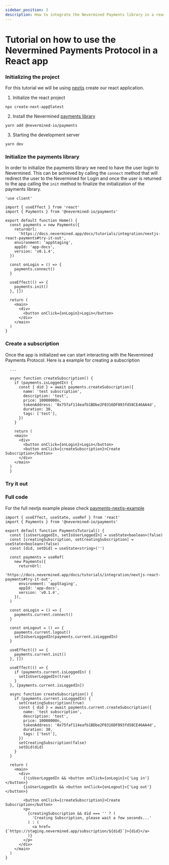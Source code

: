 ```yaml
---
sidebar_position: 3
description: How to integrate the Nevermined Payments library in a react application
---
```



# Tutorial on how to use the Nevermined Payments Protocol in a React app

### Initializing the project

For this tutorial we will be using [nextjs](https://nextjs.org/docs/getting-started/installation)
create our react application.

1. Initialize the react project

```
npx create-next-app@latest
```

2. Install the Nevermined [payments library](https://github.com/nevermined-io/payments)

```
yarn add @nevermined-io/payments
```

3. Starting the development server

```
yarn dev
```

### Initialize the payments library

In order to initialize the payments library we need to have the user login to Nevermined. This can
be achieved by calling the `connect` method that will redirect the user to the Nevermined for Login
and once the user is returned to the app calling the `init` method to finalize the initialization of
the payments library.

```tsx title="/app/page.tsx"
'use client'

import { useEffect } from 'react'
import { Payments } from '@nevermined-io/payments'

export default function Home() {
  const payments = new Payments({
    returnUrl:
      'https://docs.nevermined.app/docs/tutorials/integration/nextjs-react-payments#try-it-out',
    environment: 'appStaging',
    appId: 'app-docs',
    version: 'v0.1.4',
  })

  const onLogin = () => {
    payments.connect()
  }

  useEffect(() => {
    payments.init()
  }, [])

  return (
    <main>
      <div>
        <button onClick={onLogin}>Login</button>
      </div>
    </main>
  )
}
```

### Create a subscription

Once the app is initialized we can start interacting with the Nevermined Payments Protocol. Here is
a example for creating a subscription

```tsx title="/app/page.tsx"
  ...

  async function createSubscription() {
    if (payments.isLoggedIn) {
      const { did } = await payments.createSubscription({
        name: 'test subscription',
        description: 'test',
        price: 10000000n,
        tokenAddress: '0x75faf114eafb1BDbe2F0316DF893fd58CE46AA4d',
        duration: 30,
        tags: ['test'],
      })
    }

    return (
    <main>
      <div>
        <button onClick={onLogin}>Login</button>
        <button onClick={createSubscription}>Create Subscription</button>
      </div>
    </main>
  )
  }
```

### Try it out

<PaymentsTutorial></PaymentsTutorial>

### Full code

For the full nextjs example please check
[payments-nextjs-example](https://github.com/nevermined-io/tutorials/tree/main/payments-nextjs-example)

```tsx title="app/page.tsx"
import { useEffect, useState, useRef } from 'react'
import { Payments } from '@nevermined-io/payments'

export default function PaymentsTutorial() {
  const [isUserLoggedIn, setIsUserLoggedIn] = useState<boolean>(false)
  const [creatingSubscription, setCreatingSubscription] = useState<boolean>(false)
  const [did, setDid] = useState<string>('')

  const payments = useRef(
    new Payments({
      returnUrl:
        'https://docs.nevermined.app/docs/tutorials/integration/nextjs-react-payments#try-it-out',
      environment: 'appStaging',
      appId: 'app-docs',
      version: 'v0.1.4',
    }),
  )

  const onLogin = () => {
    payments.current.connect()
  }

  const onLogout = () => {
    payments.current.logout()
    setIsUserLoggedIn(payments.current.isLoggedIn)
  }

  useEffect(() => {
    payments.current.init()
  }, [])

  useEffect(() => {
    if (payments.current.isLoggedIn) {
      setIsUserLoggedIn(true)
    }
  }, [payments.current.isLoggedIn])

  async function createSubscription() {
    if (payments.current.isLoggedIn) {
      setCreatingSubscription(true)
      const { did } = await payments.current.createSubscription({
        name: 'test subscription',
        description: 'test',
        price: 10000000n,
        tokenAddress: '0x75faf114eafb1BDbe2F0316DF893fd58CE46AA4d',
        duration: 30,
        tags: ['test'],
      })
      setCreatingSubscription(false)
      setDid(did)
    }
  }

  return (
    <main>
      <div>
        {!isUserLoggedIn && <button onClick={onLogin}>{'Log in'}</button>}
        {isUserLoggedIn && <button onClick={onLogout}>{'Log out'}</button>}

        <button onClick={createSubscription}>Create Subscription</button>
        <p>
          {creatingSubscription && did === '' ? (
            'Creating Subscription, please wait a few seconds...'
          ) : (
            <a href={`https://staging.nevermined.app/subscription/${did}`}>{did}</a>
          )}
        </p>
      </div>
    </main>
  )
}
```
